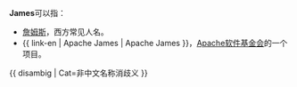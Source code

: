 {{noteTA|1=zh-hans:詹姆斯;zh-hk:占士;zh-tw:詹姆斯;}}
'''James'''可以指：
* [[詹姆斯|詹姆斯]]，西方常见人名。
* {{ link-en | Apache James | Apache James }}，[[Apache软件基金会|Apache软件基金会]]的一个项目。

{{ disambig | Cat=非中文名称消歧义 }}